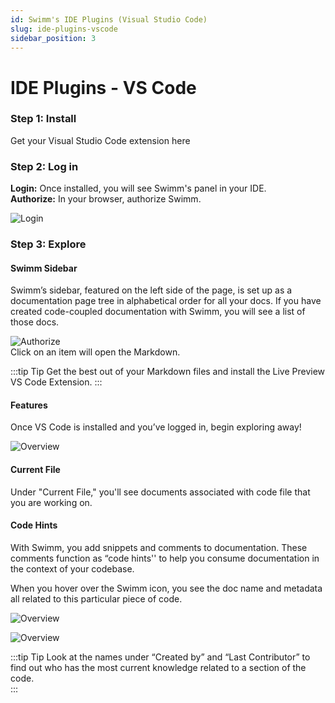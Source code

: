 ```yaml
---
id: Swimm's IDE Plugins (Visual Studio Code)
slug: ide-plugins-vscode
sidebar_position: 3
---
```


# IDE Plugins - VS Code

### Step 1: Install
Get your Visual Studio Code extension <Link href="https://marketplace.visualstudio.com/items?itemName=Swimm.swimm">here</Link>

### Step 2: Log in

**Login:** Once installed, you will see Swimm's panel in your IDE.<br/>
**Authorize:** In your browser, authorize Swimm.

![Login](../../static/img/vscode-login.png)

### Step 3: Explore
#### Swimm Sidebar
Swimm’s sidebar, featured on the left side of the page, is set up as a documentation page tree in alphabetical order for all your docs. If you have created code-coupled documentation with Swimm,  you will see a list of those docs.

![Authorize](../../static/img/vscode-panel.png)<br/>
Click on an item will open the Markdown.

:::tip Tip
Get the best out of your Markdown files and install the <Link href="https://marketplace.visualstudio.com/items?itemName=ms-vscode.live-server"> Live Preview VS Code Extension.</Link>
:::

#### Features

Once VS Code is installed and you’ve logged in, begin exploring away! 

![Overview](../../static/img/vscode-overview.png)


#### Current File
Under "Current File," you'll see documents associated with code file that you are working on.<br/>

#### Code Hints

With Swimm, you add snippets and comments to documentation. These comments function as “code hints'' to help you consume documentation in the context of your codebase.<br/>

When you hover over the Swimm icon, you see the doc name and metadata all related to this particular piece of code. <br/>

![Overview](../../static/img/code-comments.png)

![Overview](../../static/img/icon-hover.png)

:::tip Tip
Look at the names under “Created by” and “Last Contributor” to find out who has the most current knowledge related to a section of the code.<br/>
:::
